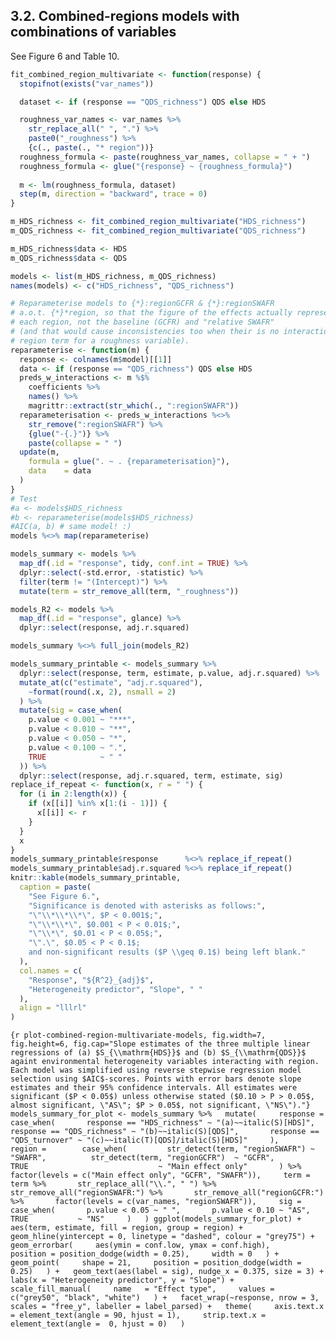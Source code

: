## 3.2. Combined-regions models with combinations of variables

See Figure 6 and Table 10.

```r
fit_combined_region_multivariate <- function(response) {
  stopifnot(exists("var_names"))

  dataset <- if (response == "QDS_richness") QDS else HDS

  roughness_var_names <- var_names %>%
    str_replace_all(" ", ".") %>%
    paste0("_roughness") %>%
    {c(., paste(., "* region"))}
  roughness_formula <- paste(roughness_var_names, collapse = " + ")
  roughness_formula <- glue("{response} ~ {roughness_formula}")
  
  m <- lm(roughness_formula, dataset)
  step(m, direction = "backward", trace = 0)
}

m_HDS_richness <- fit_combined_region_multivariate("HDS_richness")
m_QDS_richness <- fit_combined_region_multivariate("QDS_richness")

m_HDS_richness$data <- HDS
m_QDS_richness$data <- QDS

models <- list(m_HDS_richness, m_QDS_richness)
names(models) <- c("HDS_richness", "QDS_richness")
```

```r
# Reparameterise models to {*}:regionGCFR & {*}:regionSWAFR
# a.o.t. {*}*region, so that the figure of the effects actually represents
# each region, not the baseline (GCFR) and "relative SWAFR"
# (and that would cause inconsistencies too when their is no interaction with
# region term for a roughness variable).
reparameterise <- function(m) {
  response <- colnames(m$model)[[1]]
  data <- if (response == "QDS_richness") QDS else HDS
  preds_w_interactions <- m %$%
    coefficients %>%
    names() %>%
    magrittr::extract(str_which(., ":regionSWAFR"))
  reparameterisation <- preds_w_interactions %<>%
    str_remove(":regionSWAFR") %>%
    {glue("-{.}")} %>%
    paste(collapse = " ")
  update(m,
    formula = glue(". ~ . {reparameterisation}"),
    data    = data
  )
}
# Test
#a <- models$HDS_richness
#b <- reparameterise(models$HDS_richness)
#AIC(a, b) # same model! :)
models %<>% map(reparameterise)
```

\clearpage

```r
models_summary <- models %>%
  map_df(.id = "response", tidy, conf.int = TRUE) %>%
  dplyr::select(-std.error, -statistic) %>%
  filter(term != "(Intercept)") %>%
  mutate(term = str_remove_all(term, "_roughness"))

models_R2 <- models %>%
  map_df(.id = "response", glance) %>%
  dplyr::select(response, adj.r.squared)

models_summary %<>% full_join(models_R2)

models_summary_printable <- models_summary %>%
  dplyr::select(response, term, estimate, p.value, adj.r.squared) %>%
  mutate_at(c("estimate", "adj.r.squared"),
    ~format(round(.x, 2), nsmall = 2)
  ) %>%
  mutate(sig = case_when(
    p.value < 0.001 ~ "***",
    p.value < 0.010 ~ "**",
    p.value < 0.050 ~ "*",
    p.value < 0.100 ~ ".",
    TRUE            ~ " "
  )) %>%
  dplyr::select(response, adj.r.squared, term, estimate, sig)
replace_if_repeat <- function(x, r = " ") {
  for (i in 2:length(x)) {
    if (x[[i]] %in% x[1:(i - 1)]) {
      x[[i]] <- r
    }
  }
  x
}
models_summary_printable$response      %<>% replace_if_repeat()
models_summary_printable$adj.r.squared %<>% replace_if_repeat()
knitr::kable(models_summary_printable,
  caption = paste(
    "See Figure 6.",
    "Significance is denoted with asterisks as follows:",
    "\"\\*\\*\\*\", $P < 0.001$;",
    "\"\\*\\*\", $0.001 < P < 0.01$;",
    "\"\\*\", $0.01 < P < 0.05$;",
    "\".\", $0.05 < P < 0.1$;
    and non-significant results ($P \\geq 0.1$) being left blank."
  ),
  col.names = c(
    "Response", "${R^2}_{adj}$",
    "Heterogeneity predictor", "Slope", " "
  ),
  align = "lllrl"
)
```

```{r plot-combined-region-multivariate-models, fig.width=7, fig.height=6, fig.cap="Slope estimates of the three multiple linear regressions of (a) $S_{\\mathrm{HDS}}$ and (b) $S_{\\mathrm{QDS}}$ againt environmental heterogeneity variables interacting with region. Each model was simplified using reverse stepwise regression model selection using $AIC$-scores. Points with error bars denote slope estimates and their 95% confidence intervals. All estimates were significant ($P < 0.05$) unless otherwise stated ($0.10 > P > 0.05$, almost significant, \"AS\"; $P > 0.05$, not significant, \"NS\")."}
models_summary_for_plot <- models_summary %>%
  mutate(
    response = case_when(
      response == "HDS_richness" ~ "(a)~~italic(S)[HDS]",
      response == "QDS_richness" ~ "(b)~~italic(S)[QDS]",
      response == "QDS_turnover" ~ "(c)~~italic(T)[QDS]/italic(S)[HDS]"
    ),
    region = 
      case_when(
        str_detect(term, "regionSWAFR") ~ "SWAFR", 
        str_detect(term, "regionGCFR")  ~ "GCFR",
        TRUE                             ~ "Main effect only"
      ) %>%
      factor(levels = c("Main effect only", "GCFR", "SWAFR")),
    term = term %>%
      str_replace_all("\\.", " ") %>%
      str_remove_all("regionSWAFR:") %>%
      str_remove_all("regionGCFR:") %>%
      factor(levels = c(var_names, "regionSWAFR")),
    sig = case_when(
      p.value < 0.05 ~ " ",
      p.value < 0.10 ~ "AS",
      TRUE           ~ "NS"
    )
  )
ggplot(models_summary_for_plot) +
  aes(term, estimate, fill = region, group = region) +
  geom_hline(yintercept = 0, linetype = "dashed", colour = "grey75") +
  geom_errorbar(
    aes(ymin = conf.low, ymax = conf.high),
    position = position_dodge(width = 0.25),
    width = 0
  ) +
  geom_point(
    shape = 21,
    position = position_dodge(width = 0.25)
  ) +
  geom_text(aes(label = sig), nudge_x = 0.375, size = 3) +
  labs(x = "Heterogeneity predictor", y = "Slope") +
  scale_fill_manual(
    name   = "Effect type",
    values = c("grey50", "black", "white")
  ) +
  facet_wrap(~response, nrow = 3, scales = "free_y", labeller = label_parsed) +
  theme(
    axis.text.x  = element_text(angle = 90, hjust = 1),
    strip.text.x = element_text(angle =  0, hjust = 0)
  )
```
